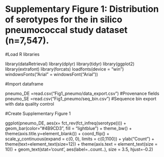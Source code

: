 # Supplementary Figure 1: Distribution of serotypes for the in silico pneumococcal study dataset (n=7,547).

#Load R libraries

library(dataRetrieval)
library(dplyr) 
library(tidyr) 
library(ggplot2)
library(extrafont)
library(forcats)
loadfonts(device = "win")
windowsFonts("Arial" = windowsFont("Arial"))

#Import dataframe

pneumo_DE =read.csv("Fig1_pneumo/data_export.csv") #Provenance fields
pneumo_SE =read.csv("Fig1_pneumo/seq_bin.csv") #Sequence bin export with data quality control 

#Create Supplementary Figure 1 

ggplot(pneumo_DE, aes(x= fct_rev(fct_infreq(serotype)))) +
  geom_bar(color="#4B9CD3", fill = "lightblue") +
  theme_bw() + 
  theme(axis.title.y=element_blank()) +
  coord_flip() +
  scale_y_continuous(expand = c(0, 0), limits = c(0,1100)) +
  ylab("Count") +
  theme(text=element_text(size=12)) +
  theme(axis.text = element_text(size = 10)) + 
  geom_text(stat='count', aes(label=..count..), size = 3.5, hjust=-0.2)  



